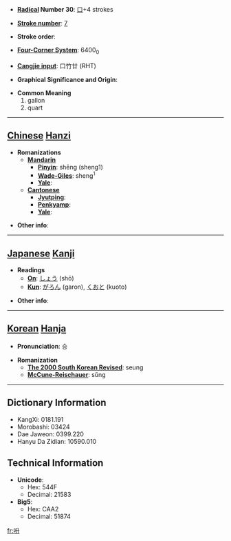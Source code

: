 * '''[[Wiktionary:Chinese radical index| Radical]] Number 30''': [[Wiktionary:Chinese radical index 口|口]]+4 strokes

* '''[[Wiktionary:Chinese total strokes index|Stroke number]]''': [[Wiktionary:Chinese total strokes index 7|7]]

* '''Stroke order''': 

* '''[[Wiktionary:Chinese four corner index|Four-Corner System]]''': 6400<sub>0</sub>

* '''[[Wiktionary:Chinese Cangjie index|Cangjie input]]''': 口竹廿 (RHT)

* '''Graphical Significance and Origin''': 

* '''Common Meaning'''
*#gallon
*# quart


----

== [[Chinese]] [[Hanzi]] ==

* '''Romanizations'''
** '''[[Mandarin]]'''
*** '''[[Pinyin]]''': shēng (sheng1)
*** '''[[Wade-Giles]]''': sheng<sup>1</sup>
*** '''[[Yale]]''': 
** '''[[Cantonese]]'''
*** '''[[Jyutping]]''':
*** '''[[Penkyamp]]''': 
*** '''[[Yale]]''': 

* '''Other info''': 

----

== [[Japanese]] [[Kanji]] ==

* '''Readings'''
** '''[[On]]''': [[しょう]] (shō)
** '''[[Kun]]''': [[がろん]] (garon), [[くおと]] (kuoto)

* '''Other info''':  

----

== [[Korean]] [[Hanja]] ==

* '''Pronunciation''': 승

* '''Romanization'''
** '''[[The 2000 South Korean Revised Romanization|The 2000 South Korean Revised]]''': seung
** '''[[McCune-Reischauer]]''': sŭng

----

== Dictionary Information ==

* KangXi: 0181.191
* Morobashi: 03424
* Dae Jaweon: 0399.220
* Hanyu Da Zidian: 10590.010

== Technical Information ==

* '''Unicode''':
** Hex: 544F
** Decimal: 21583
* '''Big5''':
** Hex: CAA2
** Decimal: 51874

[[fr:呏]]